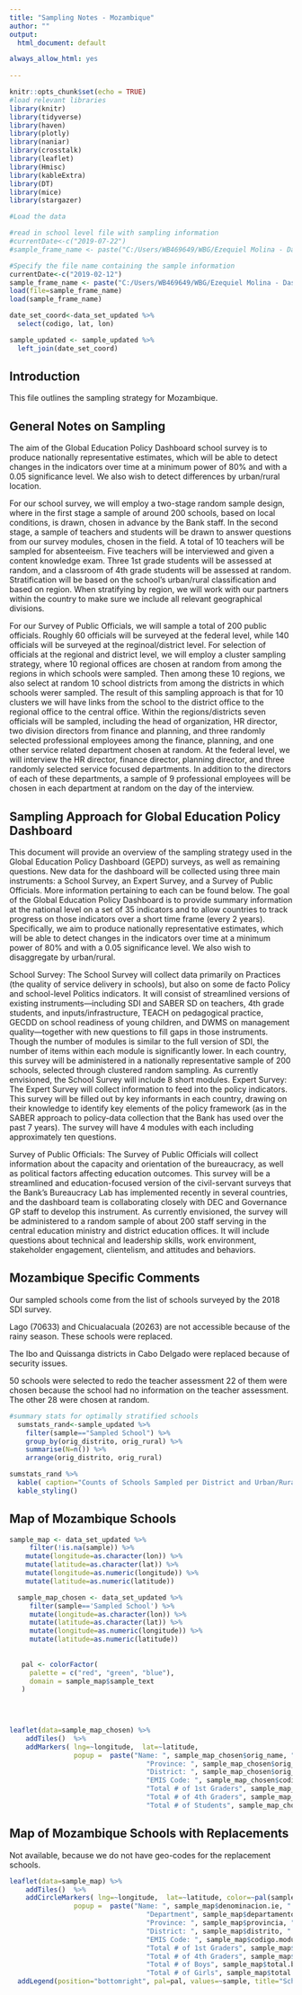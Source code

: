 ---
title: "Sampling Notes - Mozambique"
author: ""
output:
  html_document: default

always_allow_html: yes
  
---

```{r setup, include=FALSE}
knitr::opts_chunk$set(echo = TRUE)
#load relevant libraries
library(knitr)
library(tidyverse)
library(haven)
library(plotly)
library(naniar)
library(crosstalk)
library(leaflet)
library(Hmisc)
library(kableExtra)
library(DT)
library(mice)
library(stargazer)

#Load the data

#read in school level file with sampling information
#currentDate<-c("2019-07-22")
#sample_frame_name <- paste("C:/Users/WB469649/WBG/Ezequiel Molina - Dashboard (Team Folder)/Country_Work/Peru/2019/Data/sampling/school_sample_",currentDate,".RData", sep="")

#Specify the file name containing the sample information
currentDate<-c("2019-02-12")
sample_frame_name <- paste("C:/Users/WB469649/WBG/Ezequiel Molina - Dashboard (Team Folder)/Country_Work/Mozambique/2019/Data/sampling/school_sample_",currentDate,".RData", sep="")
load(file=sample_frame_name) 
load(sample_frame_name)

date_set_coord<-data_set_updated %>%
  select(codigo, lat, lon)

sample_updated <- sample_updated %>%
  left_join(date_set_coord)

```

## Introduction

This file outlines the sampling strategy for Mozambique.

## General Notes on Sampling
The aim of the Global Education Policy Dashboard school survey is to produce nationally representative estimates, which will be able to detect changes in the indicators over time at a minimum power of 80% and with a 0.05 significance level.  We also wish to detect differences by urban/rural location. 

For our school survey, we will employ a two-stage random sample design, where in the first stage a sample of around 200 schools, based on local conditions, is drawn, chosen in advance by the Bank staff.  In the second stage, a sample of teachers and students will be drawn to answer questions from our survey modules, chosen in the field.  A total of 10 teachers will be sampled for absenteeism.  Five teachers will be interviewed and given a content knowledge exam.  Three 1st grade students will be assessed at random, and a classroom of 4th grade students will be assessed at random.  Stratification will be based on the school’s urban/rural classification and based on region. When stratifying by region, we will work with our partners within the country to make sure we include all relevant geographical divisions. 

For our Survey of Public Officials, we will sample a total of 200 public officials.  Roughly 60 officials will be surveyed at the federal level, while 140 officials will be surveyed at the reginoal/district level.  For selection of officials at the regional and district level, we will employ a cluster sampling strategy, where 10 regional offices are chosen at random from among the regions in which schools were sampled.  Then among these 10 regions, we also select at random 10 school districts from among the districts in which schools werer sampled.  The result of this sampling approach is that for 10 clusters we will have links from the school to the district office to the regional office to the central office.  Within the regions/districts seven officials will be sampled, including the head of organization, HR director, two division directors from finance and planning, and three randomly selected professional employees among the finance, planning, and one other service related department chosen at random.  At the federal level, we will interview the HR director, finance director, planning director, and three randomly selected service focused departments.  In addition to the directors of each of these departments, a sample of 9 professional employees will be chosen in each department at random on the day of the interview.

 

## Sampling Approach for Global Education Policy Dashboard

This document will provide an overview of the sampling strategy used in the Global Education Policy Dashboard (GEPD) surveys, as well as remaining questions.  New data for the dashboard will be collected using three main instruments: a School Survey, an Expert Survey, and a Survey of Public Officials. More information pertaining to each can be found below.  The goal of the Global Education Policy Dashboard is to provide summary information at the national level on a set of 35 indicators and to allow countries to track progress on those indicators over a short time frame (every 2 years).  Specifically, we aim to produce nationally representative estimates, which will be able to detect changes in the indicators over time at a minimum power of 80% and with a 0.05 significance level.  We also wish to disaggregate by urban/rural.

School Survey: The School Survey will collect data primarily on Practices (the quality of service delivery in schools), but also on some de facto Policy and school-level Politics indicators.  It will consist of streamlined versions of existing instruments—including SDI and SABER SD on teachers, 4th grade students, and inputs/infrastructure, TEACH on pedagogical practice, GECDD on school readiness of young children, and DWMS on management quality—together with new questions to fill gaps in those instruments.  Though the number of modules is similar to the full version of SDI, the number of items within each module is significantly lower. In each country, this survey will be administered in a nationally representative sample of 200 schools, selected through clustered random sampling. As currently envisioned, the School Survey will include 8 short modules.
Expert Survey: The Expert Survey will collect information to feed into the policy indicators.  This survey will be filled out by key informants in each country, drawing on their knowledge to identify key elements of the policy framework (as in the SABER approach to policy-data collection that the Bank has used over the past 7 years).  The survey will have 4 modules with each including approximately ten questions.

Survey of Public Officials: The Survey of Public Officials will collect information about the capacity and orientation of the bureaucracy, as well as political factors affecting education outcomes. This survey will be a streamlined and education-focused version of the civil-servant surveys that the Bank’s Bureaucracy Lab has implemented recently in several countries, and the dashboard team is collaborating closely with DEC and Governance GP staff to develop this instrument.  As currently envisioned, the survey will be administered to a random sample of about 200 staff serving in the central education ministry and district education offices.  It will include questions about technical and leadership skills, work environment, stakeholder engagement, clientelism, and attitudes and behaviors.

## Mozambique  Specific Comments

Our sampled schools come from the list of schools surveyed by the 2018 SDI survey.

Lago (70633) and Chicualacuala (20263) are not accessible because of the rainy season. These schools were replaced.

The Ibo and Quissanga districts in Cabo Delgado were replaced because of security issues.

50 schools were selected to redo the teacher assessment 22 of them were chosen because the school had no information on the teacher assessment.  The other 28 were chosen at random.


```{r department_count, echo=FALSE}

#summary stats for optimally stratified schools 
  sumstats_rand<-sample_updated %>%
    filter(sample=="Sampled School") %>%
    group_by(orig_distrito, orig_rural) %>%
    summarise(N=n()) %>%
    arrange(orig_distrito, orig_rural)

sumstats_rand %>%
  kable( caption="Counts of Schools Sampled per District and Urban/Rural Status") %>%
  kable_styling()

```


## Map of Mozambique Schools



```{r country_map, include=FALSE}
sample_map <- data_set_updated %>%
     filter(!is.na(sample)) %>%
    mutate(longitude=as.character(lon)) %>%
    mutate(latitude=as.character(lat)) %>%
    mutate(longitude=as.numeric(longitude)) %>%
    mutate(latitude=as.numeric(latitude)) 

  sample_map_chosen <- data_set_updated %>%
     filter(sample=='Sampled School') %>%
     mutate(longitude=as.character(lon)) %>%
     mutate(latitude=as.character(lat)) %>%
     mutate(longitude=as.numeric(longitude)) %>%
     mutate(latitude=as.numeric(latitude)) 
   
   
   pal <- colorFactor(
     palette = c("red", "green", "blue"),
     domain = sample_map$sample_text
   )
   

    

```

```{r country_map2, echo=FALSE}
leaflet(data=sample_map_chosen) %>%
    addTiles()  %>%
    addMarkers( lng=~longitude,  lat=~latitude,
                popup =  paste("Name: ", sample_map_chosen$orig_name, " <br>",
                                  "Province: ", sample_map_chosen$orig_province, " <br>",
                                  "District: ", sample_map_chosen$orig_distrito, " <br>",
                                  "EMIS Code: ", sample_map_chosen$codigo, " <br>",
                                  "Total # of 1st Graders", sample_map_chosen$fim1_hm, " <br>",
                                  "Total # of 4th Graders", sample_map_chosen$fim4_hm, " <br>",
                                  "Total # of Students", sample_map_chosen$totalfim_hm )) 
```

## Map of Mozambique Schools with Replacements

Not available, because we do not have geo-codes for the replacement schools.

```{r country_map3, eval=FALSE, include=FALSE}
leaflet(data=sample_map) %>%
    addTiles()  %>%
    addCircleMarkers( lng=~longitude,  lat=~latitude, color=~pal(sample),
                popup =  paste("Name: ", sample_map$denominacion.ie, " <br>",
                                  "Department", sample_map$departamento, "<br>",
                                  "Province: ", sample_map$provincia, " <br>",
                                  "District: ", sample_map$distrito, " <br>",
                                  "EMIS Code: ", sample_map$codigo.modular, " <br>",
                                  "Total # of 1st Graders", sample_map$total_1st, " <br>",
                                  "Total # of 4th Graders", sample_map$total_4th, " <br>",
                                  "Total # of Boys", sample_map$total.boys, " <br>",
                                  "Total # of Girls", sample_map$total.girls )) %>%
  addLegend(position="bottomright", pal=pal, values=~sample, title="Schools w/ Replacements")
    
```


